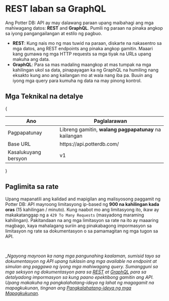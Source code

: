 
# REST laban sa GraphQL
Ang Potter DB: API ay may dalawang paraan upang maibahagi ang mga mahiwagang datos: **REST** and **GraphQL**. Pumili ng paraan na pinaka  angkop sa iyong pangangailangan at estilo ng pagbuo.
- **REST**: Kung nais mo ng mas tuwid na paraan, diskarte na nakasentro sa mga datos, ang REST endpoints ang pinaka angkop gamitin. Maaari kang gumawa ng mga HTTP requests sa mga tiyak na URLs upang makuha ang data.
- **GraphQL**: Para sa mas madaling maangkop at mas tumpak na mga kahilingan ukol sa data, pinapayagan ka ng GraphQL na humiling nang eksakto kung ano ang kailangan mo at wala nang iba pa. Buuin ang iyong mga query para kumuha ng data na may pinong kontrol.

## Mga Teknikal na detalye
{
<table>
  <thead>
    <tr>
      <th>Ano</th>
      <th>Paglalarawan</th>
    </tr>
  </thead>
  <tbody>
    <tr>
      <td>Pagpapatunay</td>
      <td>Libreng gamitin, <b>walang pagpapatunay</b> na kailangan</td>
    </tr>
    <tr>
      <td>Base URL</td>
      <td>
        https://api.potterdb.com/
      </td>
    </tr>
    <tr>
      <td>Kasalukuyang bersyon</td>
      <td>v1</td>
    </tr>
  </tbody>
</table>
}

## Paglimita sa rate
Upang mapanatili ang kalidad and mapigilan ang malisyosong paggamit ng Potter DB: API mayroong limitasyong ip-based ng **900 na kahilingan kada oras** (15 kahilingan / minuto). Kung naabot mo ang limitasyong ito, ikaw ay makakatanggap ng a `429 To Many Requests` (masyadong maraming kahilingan).
Pakitandaan na ang mga limitasyon sa rate na ito ay maaaring magbago, kaya mahalagang suriin ang pinakabagong impormasyon sa limitasyon ng rate sa dokumentasyon o sa pamamagitan ng mga tugon sa API.

<br />

__Ngayong mayroon ka nang mga pangunahing kaalaman, sumisid tayo sa dokumentasyon ng API upang tuklasin ang mga available na endpoint at simulan ang paggawa ng iyong mga mahiwagang query.
Sumangguni sa mga seksyon ng dokumentasyon para sa [REST](/apis/rest) at [GraphQL](apis/graphql) para sa detalyadong impormasyon sa kung paano epektibong gamitin ang API.
Upang makakuha ng pangkalahatang-ideya ng lahat ng magagamit na mapagkukunan, tingnan ang [Pangkalahatang-ideya ng mga Mapagkukunan](/resources)._
